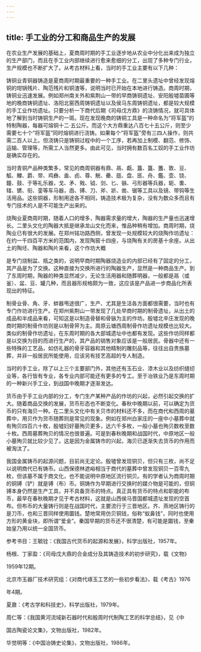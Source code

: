 ```yaml
---
---
---
```

title: 手工业的分工和商品生产的发展
---



在农业生产发展的基础上，夏商周时期的手工业逐步地从农业中分化出来成为独立的生产部门，而且在手工业内部继续进行愈来愈细的分工，出现了多种专门行业，生产规模也不断扩大了。从考古材料上看，当时的手工业主要有以下几种：

铸铜业青铜器铸造是夏商周时期最重要的一种手工业。在二里头遗址中曾经发现熔铜的坩锅残片、陶范残片和铜渣等，说明当时已开始在本地进行铸造。商周时期，铸铜业迅速发展。例如郑州南关外和紫荆山一带的早商铸铜遗址、安阳殷墟苗圃等地的晚商铸铜遗址、洛阳北窑西周铸铜遗址以及侯马东周铸铜遗址，都是较大规模的手工业作坊遗址。只要分析一下商代后期《司母戊方鼎》的浇铸情况，就可具体地了解到当时铸铜生产的一斑。现在发现晚商的铸铜工具是一种命名为“将军盔”的特制陶器，每器可熔铜十二·五公斤。而这个大方鼎重达八百七十五公斤，则至少需要七十个“将军盔”同时熔铜进行浇铸。如果每个“将军盔”旁有三四人操作，则共需二百人以上。但浇铸只是铸铜过程中的一个工序，若再加上制模、翻范、修饰、运输、管理等，所需工人当然更多。由此可见，当时拥有数百名工奴的手工业作坊是确实存在的。

当时青铜产品种类繁多，常见的商周铜器有鼎、鬲、甗、簋、簋、簠、敦、豆、觚、觶、爵、斝、鸡彝、盉、卣、尊、觥、罍、瓿、盘、匜、舟、鑑、壶、铙、鐘、鼓、于等礼乐器，戈、矛、戣、钺、剑、匕、镞、弓形器等兵器，轭、軎、辖、镳、衔、銮等车马器，臿、镈、刀、斧、斨、凿、锯等工具以及镜、带钩等生活用品。这些铜器，形制用途各不相同，铸造技术极为复杂，没有为数众多而且有专门技术的人是不可能生产出来的。

烧陶业夏商周时期，随着人口的增多，陶器需求量的增大，陶器的生产量也迅速增长。二里头文化的陶器大抵是继承龙山文化而来，惟品种稍有增加。商周时期，烧陶业已有很大的发展。在郑州铭功路西侧，曾发现一处规模较大的烧陶作坊遗址：在约一千四百平方米的范围内，发现陶窑十四座，与烧陶有关的房基十余座。从出土的陶坯、陶器和陶片来看，这个作坊大概

是专门烧制盆、瓶之类的，说明早商时期陶器烧造业的内部已经有了固定的分工，其产品是为了交换。这种直接为交换所进行的陶器生产，显然是一种商品生产。到了东周时期，陶器的种类显然减少，无论生活用器和随葬明器，一般都是鬲（或釜）、盆、豆、罐几种，而且器形规格颇为一致，这应该是产品进一步商品化所表现出的特征。

制骨业骨、角、牙、蚌器甩途很广，生产、尤其是生活各方面都很需要，当时也有专门作坊进行生产。在郑州紫荆山一带发现了几处早商时期的制骨遗址，从出土的成品和半成品来看，可知这是以制造骨替和骨镞为主的作坊。殷墟北辛庄发现的晚商时期的制骨作坊则是以制骨笄为主。周原云塘西周制骨作坊遗址规模也比较大。类似的制骨作坊遗址，在东周时期的各大部城遗址中也都有发现。这些作坊同样都是以交换为目的而进行生产的，其产品的销售对象应该是一般居民。骨器中还有一些特殊的工艺品，如仿礼器的骨牙容器和其他精制的雕刻品等，往往出自贵族墓葬，并非一般居民所能使用，应该另有技艺高超的专人制造。

当时的手工业，除了以上三个主要部门外，其他还有玉石业、漆木业以及纺织缝纫业等，各行皆有专业，各专业内部可能还有更多的专工。至于冶铁业乃是东周时期的一种新兴手工业，到战国中晚期才逐渐发达。

货币由于手工业内部的分工，专门生产某种产品的作坊的兴起，必然引起交换的扩大。随着商品交换的发展，货币形态也不断变化。春秋中晚期以前，可以确定为货币的只有海贝一种。在二里头文化中有关贝市的材料还不多，而在商代和西周的墓葬中，用贝作为货币随葬则是常见的现象。例如在郑州白家庄的一座中小墓葬中就有殉贝四百六十枚，殷墟妇好墓殉贝更多，达六千多枚，一般小墓也殉贝数枚至数十枚。西周墓葬殉贝的情况也很普遍。可是到春秋晚期和战国时代，中原地区一般小墓殉贝就比较少见了。这是因为金属铸市的兴起，海贝已逐渐失去货币的作用而被淘汰了。

我国金属铸币的起源问题，目前尚无定论。殷墟曾发现铜贝，但只有三枚，尚不足以说明商代已有铸币。山西保德林遮峪相当于商代的墓葬中曾发现铜贝一百零九枚，但该墓不属于商文化，也不能说明中原地区流行铜贝。有的学者认为商周时期的铜镈（铲）就是镈（布）币。铜铸作为早期进行交换时的媒介物是可能的，但铜镈本身仍然是生产工具，并不具备货币的特点。真正具有货币的特点和职能的布币，最早在春秋晚期才见于考古材料，这就是山西侯马晋国都城遗址发现的空首布。但布币的大量铸行则是在战国时代，主要流行于三晋地区。齐、燕地区铸行的是刀币，也和三晋同样使用圜钱。楚地常用仿贝铜钱，俗称“蚁鼻钱”，同时也使用方形的黄金块，即所谓“爱金”。秦国早期的货币还不很清楚，有可能是圜钱，至秦始皇乃用以统一全国货币。

参考书目：王毓铨：《我国古代货币的起源和发展》，科学出版社，1957年。

杨根、丁家盈：《司母戊大鼎的合金成分及其铸造技术的初步研究》，载《文物》

1959年12期。

北京市玉器厂技术研究组：《对商代琢玉工艺的一些初步看法》，载《考古》1976

年4期。

夏鼐：《考古学和科技史》，科学出版社，1979年。

周仁等：《我国黄河流域新石器时代和殷周时代制陶工艺的科学总结》，见《中

国古陶瓷论文集》，文物出版社，1982年。

华觉明等：《中国冶铸史论集》，文物出版社，1986年。